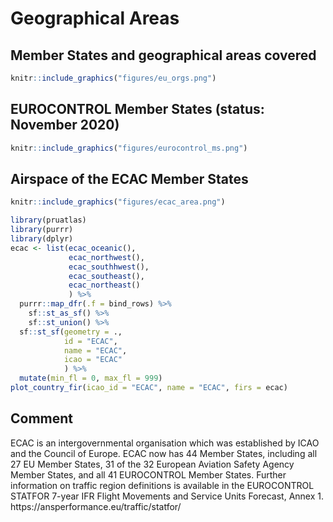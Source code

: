 # Geographical Areas {#geographical-areas .unnumbered}

## Member States and geographical areas covered {.unnumbered}

```r
knitr::include_graphics("figures/eu_orgs.png")
```

## EUROCONTROL Member States (status: November 2020) {.unnumbered}

```r
knitr::include_graphics("figures/eurocontrol_ms.png")
```

## Airspace of the ECAC Member States {.unnumbered}

```r
knitr::include_graphics("figures/ecac_area.png")
```


```r
library(pruatlas)
library(purrr)
library(dplyr)
ecac <- list(ecac_oceanic(),
             ecac_northwest(),
             ecac_southhwest(),
             ecac_southeast(),
             ecac_northeast()
             ) %>% 
  purrr::map_dfr(.f = bind_rows) %>% 
    sf::st_as_sf() %>%
    sf::st_union() %>%
  sf::st_sf(geometry = .,
            id = "ECAC",
            name = "ECAC",
            icao = "ECAC"
            ) %>% 
  mutate(min_fl = 0, max_fl = 999)
plot_country_fir(icao_id = "ECAC", name = "ECAC", firs = ecac)
```


## Comment {.unnumbered}

ECAC is an intergovernmental organisation which was established by ICAO
and the Council of Europe.
ECAC now has 44 Member States, including all 27 EU Member States,
31 of the 32 European Aviation Safety Agency Member States, and
all 41 EUROCONTROL Member States.
Further information on traffic region definitions is available in
the EUROCONTROL STATFOR 7-year IFR Flight Movements and Service
Units Forecast, Annex 1. https://ansperformance.eu/traffic/statfor/
